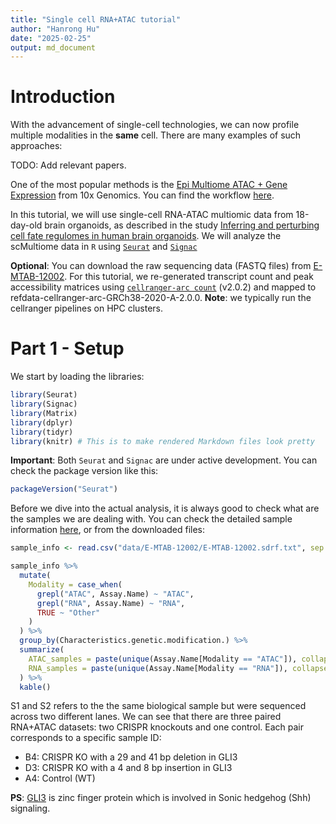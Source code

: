 ```yaml
---
title: "Single cell RNA+ATAC tutorial"
author: "Hanrong Hu"
date: "2025-02-25"
output: md_document
---
```


# Introduction 

With the advancement of single-cell technologies, we can now profile multiple modalities in the **same** cell. There are many examples of such approaches:

TODO: Add relevant papers.

One of the most popular methods is the [Epi Multiome ATAC + Gene Expression](https://www.10xgenomics.com/products/epi-multiome) from 10x Genomics. You can find the workflow [here](https://www.10xgenomics.com/support/epi-multiome).

In this tutorial, we will use single-cell RNA-ATAC multiomic data from 18-day-old brain organoids, as described in the study [Inferring and perturbing cell fate regulomes in human brain organoids](https://www.nature.com/articles/s41586-022-05279-8#Sec5). We will analyze the scMultiome data in `R` using [`Seurat`](https://satijalab.org/seurat/) and [`Signac`](https://stuartlab.org/signac/)

**Optional**: You can download the raw sequencing data (FASTQ files) from [E-MTAB-12002](https://www.ebi.ac.uk/biostudies/arrayexpress/studies/E-MTAB-12002). For this tutorial, we re-generated transcript count and peak accessibility matrices using [`cellranger-arc count`](https://www.10xgenomics.com/support/software/cell-ranger-arc/latest/analysis/single-library-analysis) (v2.0.2) and mapped to refdata-cellranger-arc-GRCh38-2020-A-2.0.0. **Note**: we typically run the cellranger pipelines on HPC clusters. 

# Part 1 - Setup

We start by loading the libraries: 
```r
library(Seurat)
library(Signac)
library(Matrix)
library(dplyr)
library(tidyr)
library(knitr) # This is to make rendered Markdown files look pretty
```

**Important**: Both `Seurat` and `Signac` are under active development. You can check the package version like this:

```r
packageVersion("Seurat")
```

Before we dive into the actual analysis, it is always good to check what are the samples we are dealing with. You can check the detailed sample information [here](https://www.ebi.ac.uk/biostudies/arrayexpress/studies/E-MTAB-12002/sdrf), or from the downloaded files: 

```r
sample_info <- read.csv("data/E-MTAB-12002/E-MTAB-12002.sdrf.txt", sep = '\t')
```

```r
sample_info %>%
  mutate(
    Modality = case_when(
      grepl("ATAC", Assay.Name) ~ "ATAC",
      grepl("RNA", Assay.Name) ~ "RNA",
      TRUE ~ "Other"
    )
  ) %>%
  group_by(Characteristics.genetic.modification.) %>%
  summarize(
    ATAC_samples = paste(unique(Assay.Name[Modality == "ATAC"]), collapse = ", "),
    RNA_samples = paste(unique(Assay.Name[Modality == "RNA"]), collapse = ", ")
  ) %>%
  kable()
```

S1 and S2 refers to the the same biological sample but were sequenced across two different lanes. We can see that there are three paired RNA+ATAC datasets: two CRISPR knockouts and one control. Each pair corresponds to a specific sample ID:

* B4: CRISPR KO with a 29 and 41 bp deletion in GLI3
* D3: CRISPR KO with a 4 and 8 bp insertion in GLI3
* A4: Control (WT)

**PS**: [GLI3](https://en.wikipedia.org/wiki/GLI3) is zinc finger protein which is involved in Sonic hedgehog (Shh) signaling.
